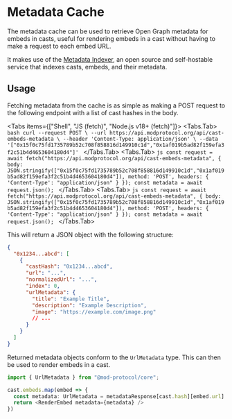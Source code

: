 
# Metadata Cache

The metadata cache can be used to retrieve Open Graph metadata for embeds in casts, useful for rendering embeds in a cast without having to make a request to each embed URL.

It makes use of the [Metadata Indexer](https://github.com/mod-protocol/mod/tree/main/examples/metadata-indexer), an open source and self-hostable service that indexes casts, embeds, and their metadata.

## Usage

Fetching metadata from the cache is as simple as making a POST request to the following endpoint with a list of cast hashes in the body.

<Tabs items={["Shell", "JS (fetch)", "Node.js v18+ (fetch)"]}>
  <Tabs.Tab>
    ```bash
    curl --request POST \
    --url https://api.modprotocol.org/api/cast-embeds-metadata \
    --header 'Content-Type: application/json' \
    --data '["0x15f0c75fd1735789b52c708f858816d149910c1d","0x1af019b5ad82f159efa3f2c51b4d4653604180d4"]'
    ```
  </Tabs.Tab>
  <Tabs.Tab>
    ```js
    const request = await fetch("https://api.modprotocol.org/api/cast-embeds-metadata", {
      body: JSON.stringify(["0x15f0c75fd1735789b52c708f858816d149910c1d","0x1af019b5ad82f159efa3f2c51b4d4653604180d4"]),
      method: 'POST',
      headers: {
        'Content-Type': "application/json"
      }
    });
    const metadata = await request.json();
    ```
  </Tabs.Tab>
  <Tabs.Tab>
    ```js
    const request = await fetch("https://api.modprotocol.org/api/cast-embeds-metadata", {
      body: JSON.stringify(["0x15f0c75fd1735789b52c708f858816d149910c1d","0x1af019b5ad82f159efa3f2c51b4d4653604180d4"]),
      method: 'POST',
      headers: {
        'Content-Type': "application/json"
      }
    });
    const metadata = await request.json();
    ```
  </Tabs.Tab>
</Tabs>

This will return a JSON object with the following structure:

```json
{
  "0x1234...abcd": [
    {
      "castHash": "0x1234...abcd",
      "url": "...",
      "normalizedUrl": "...",
      "index": 0,
      "urlMetadata": {
        "title": "Example Title",
        "description": "Example Description",
        "image": "https://example.com/image.png"
        // ...
      }
    }
  ]
}
```

Returned metadata objects conform to the `UrlMetadata` type. This can then be used to render embeds in a cast.

```typescript
import { UrlMetadata } from "@mod-protocol/core";

cast.embeds.map(embed => {
  const metadata: UrlMetadata = metadataResponse[cast.hash][embed.url]
  return <RenderEmbed metadata={metadata} />
})
```